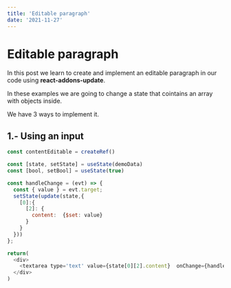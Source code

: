 ```yaml
---
title: 'Editable paragraph'
date: '2021-11-27'
---
```


# Editable paragraph

In this post we learn to create and implement an editable paragraph in our code using **react-addons-update**.

In these examples we are going to change a state that cointains an array with objects inside.

We have 3 ways to implement it.




## 1.- Using an input 

```js
const contentEditable = createRef()

const [state, setState] = useState(demoData)
const [bool, setBool] = useState(true)

const handleChange = (evt) => {  
  const { value } = evt.target;
  setState(update(state,{
    [0]:{
      [2]: {
        content:  {$set: value}
      }
    }
  }))
};

return(  
  <div>
    <textarea type='text' value={state[0][2].content}  onChange={handleChange}></textarea>
  </div>
)
```
  

